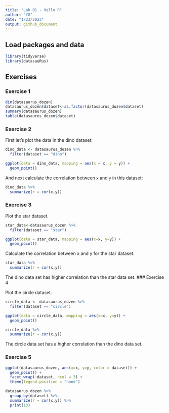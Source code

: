 ```yaml
---
title: "Lab 01 - Hello R"
author: "YG"
date: "1/23/2023"
output: github_document
---
```


## Load packages and data

```r
library(tidyverse) 
library(datasauRus)
```

## Exercises

### Exercise 1

```r
dim(datasaurus_dozen)
datasaurus_dozen$dataset<-as.factor(datasaurus_dozen$dataset)
summary(datasaurus_dozen)
table(datasaurus_dozen$dataset)
```


### Exercise 2

First let's plot the data in the dino dataset:

```r
dino_data <- datasaurus_dozen %>%
  filter(dataset == "dino")

ggplot(data = dino_data, mapping = aes(x = x, y = y)) +
  geom_point()
```

And next calculate the correlation between `x` and `y` in this dataset:

```r
dino_data %>%
  summarize(r = cor(x,y))
```

### Exercise 3

Plot the star dataset.

```r
star_data<-datasaurus_dozen %>%
  filter(dataset == "star")

ggplot(data = star_data, mapping = aes(x=x, y=y)) +
  geom_point()
```

Calculate the correlation between x and y for the star dataset.

```r
star_data %>%
  summarize(r = cor(x,y))
```
The dino data set has higher correlation than the star data set.
### Exercise 4

Plot the circle dataset.

```r
circle_data <- datasaurus_dozen %>%
  filter(dataset == "circle")

ggplot(data = circle_data, mapping = aes(x=x, y=y)) +
  geom_point()
```

```r
circle_data %>%
  summarize(r = cor(x,y))
```
The circle data set has a higher correlation than the dino data set.

### Exercise 5

```r
ggplot(datasaurus_dozen, aes(x=x, y=y, color = dataset)) + 
  geom_point() +
  facet_wrap(~dataset, ncol = 3) +
  theme(legend.position = "none")
```
```r
datasaurus_dozen %>%
  group_by(dataset) %>%
  summarize(r = cor(x,y)) %>%
  print(13)
```





